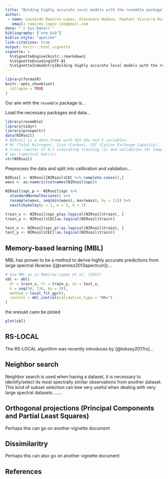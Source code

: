 ```yaml
---
title: "Bulding highly accurate local models with the resemble package"
author: 
 - name: Leonardo Ramirez-Lopez, Alexandre Wadoux, Raphael Viscarra Rossel, ???, ???, ..., ???
   email: ramirez.lopez.leo@gmail.com
date: "`r Sys.Date()`"
bibliography: ["one.bib"]
biblio-style: "apalike"
link-citations: true
output: knitr:::html_vignette
vignette: >
  %\VignetteEngine{knitr::rmarkdown}
  %\VignetteEncoding{UTF-8}
  %\VignetteIndexEntry{Bulding highly accurate local models with the resemble package}
---
```


```r
library(formatR)
knitr::opts_chunk$set(
  collapse = TRUE
)
```

Our aim with the `resemble` package  is...



Load the necessary packages and data...
```r
library(resemble)
library(tidyr)
library(prospectr)
data(NIRsoil)
# NIRsoil is a data.frame with 825 obs and 5 variables: 
# Nt (Total Nitrogen), Ciso (Carbon), CEC (Cation Exchange Capacity), 
# train (vector of 0,1 indicating training (1) and validation (0) samples),
# spc (spectral matrix)
str(NIRsoil)
```


Preprocess the data and split into calibration and validation...
```r
NIRsoil <- NIRsoil[NIRsoil$CEC %>% complete.cases(),]
wavs <- as.numeric(colnames(NIRsoil$spc))

NIRsoil$spc_p <- NIRsoil$spc %>% 
  standardNormalVariate() %>% 
  resample(wavs, seq(min(wavs), max(wavs), by = 11)) %>% 
  savitzkyGolay(p = 1, w = 5, m = 1)

train_x <- NIRsoil$spc_p[as.logical(NIRsoil$train), ]
train_y <- NIRsoil$CEC[as.logical(NIRsoil$train)]

test_x <- NIRsoil$spc_p[!as.logical(NIRsoil$train), ]
test_y <- NIRsoil$CEC[!as.logical(NIRsoil$train)]
```

## Memory-based learning (MBL)

MBL has proven to be a method to derive highly accurate predictions from large 
spectral libraries ([@ramirez2013spectrum])...


```r
# Use MBL as in Ramirez-Lopez et al. (2013)
sbl <- mbl(
  Xr = train_x, Yr = train_y, Xu = test_x,
  k = seq(50, 130, by = 20),
  method = local_fit_gpr(),
  control = mbl_control(validation_type = "NNv")
)
```

the sresukt cann be ploted
```r
plot(sbl)
```

## RS-LOCAL

The RS-LOCAL algorithm was recently introduces by [@lobsey2017rs]...


## Neighbor search 

Neighbor search is used when having a dataset, it is necessary to identify/select 
its most spectrally similar observations from another dataset. This kind of subset 
selection can bee very useful when dealing with very large spectral 
datasets. ......

## Orthogonal projections (Principal Components and Partial Least Squares)

Perhaps this can go on another vignette document

## Dissimilaritry

Perhaps this can also go on another vignette document

## References

